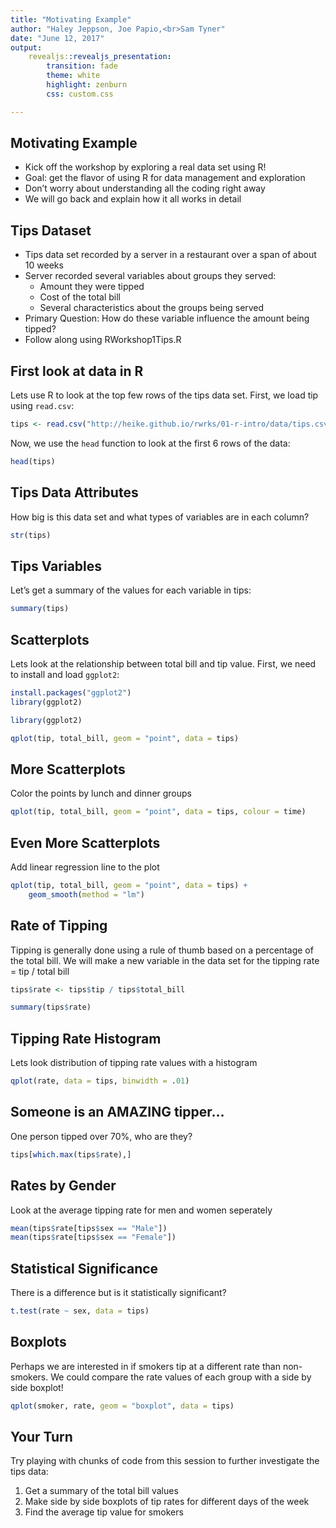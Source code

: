 ```yaml
---
title: "Motivating Example"
author: "Haley Jeppson, Joe Papio,<br>Sam Tyner"
date: "June 12, 2017"
output: 
    revealjs::revealjs_presentation:
        transition: fade
        theme: white
        highlight: zenburn
        css: custom.css

---
```


## Motivating Example

- Kick off the workshop by exploring a real data set using R!
- Goal: get the flavor of using R for data management and exploration
- Don't worry about understanding all the coding right away
- We will go back and explain how it all works in detail

## Tips Dataset

- Tips data set recorded by a server in a restaurant over a span of about 10 weeks
- Server recorded several variables about groups they served:
    - Amount they were tipped
    - Cost of the total bill
    - Several characteristics about the groups being served
- Primary Question: How do these variable influence the amount being tipped?
- Follow along using RWorkshop1Tips.R

## First look at data in R

Lets use R to look at the top few rows of the tips data set. First, we load tip using `read.csv`:

```r
tips <- read.csv("http://heike.github.io/rwrks/01-r-intro/data/tips.csv")
```

Now, we use the `head` function to look at the first 6 rows of the data:

```r
head(tips)
```

## Tips Data Attributes

How big is this data set and what types of variables are in each column?

```r
str(tips)
```

## Tips Variables

Let's get a summary of the values for each variable in tips:

```r
summary(tips)
```

## Scatterplots

Lets look at the relationship between total bill and tip value. First, we need to install and load `ggplot2`:

```r
install.packages("ggplot2")
library(ggplot2)
```

```r
library(ggplot2)
```

```r
qplot(tip, total_bill, geom = "point", data = tips)
```

## More Scatterplots

Color the points by lunch and dinner groups

```r
qplot(tip, total_bill, geom = "point", data = tips, colour = time)
```

## Even More Scatterplots

Add linear regression line to the plot

```r
qplot(tip, total_bill, geom = "point", data = tips) + 
    geom_smooth(method = "lm")
```

## Rate of Tipping

Tipping is generally done using a rule of thumb based on a percentage of the total bill. We will make a new variable in the data set for the tipping rate = tip / total bill

```r
tips$rate <- tips$tip / tips$total_bill

summary(tips$rate)
```

## Tipping Rate Histogram

Lets look distribution of tipping rate values with a histogram

```r
qplot(rate, data = tips, binwidth = .01)
```

## Someone is an AMAZING tipper...

One person tipped over 70%, who are they?

```r
tips[which.max(tips$rate),]
```

## Rates by Gender

Look at the average tipping rate for men and women seperately

```r
mean(tips$rate[tips$sex == "Male"])
mean(tips$rate[tips$sex == "Female"])
```

## Statistical Significance

There is a difference but is it statistically significant?

```r
t.test(rate ~ sex, data = tips)
```

## Boxplots

Perhaps we are interested in if smokers tip at a different rate than non-smokers.  We could compare the rate values of each group with a side by side boxplot!

```r
qplot(smoker, rate, geom = "boxplot", data = tips)
```

<!--
## Boxplots Again

What about the difference between male and female smokers and non-smokers?

```r
qplot(smoker, rate, geom = "boxplot", data = tips, color = sex)
```
--> 

## Your Turn {data-background=#527a7a}

Try playing with chunks of code from this session to further investigate the tips data:

1. Get a summary of the total bill values
2. Make side by side boxplots of tip rates for different days of the week
3. Find the average tip value for smokers
